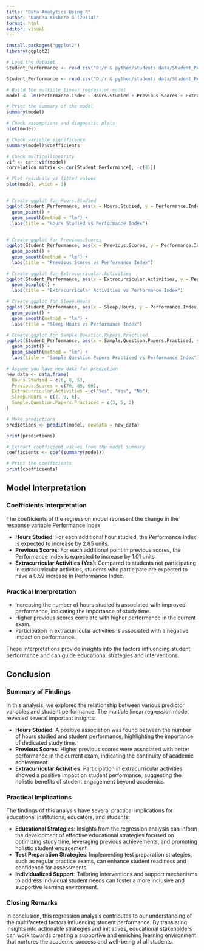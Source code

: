 ---
title: "Data Analytics Using R"
author: "Nandha Kishore G (23114)"
format: html
editor: visual
---

```{r}
install.packages("ggplot2")
library(ggplot2)

```

```{r}
# Load the dataset
Student_Performance <- read.csv("D:/r & python/students data/Student_Performance.csv")
```

```{r}
Student_Performance <- read.csv("D:/r & python/students data/Student_Performance.csv")
```

```{r}
# Build the multiple linear regression model
model <- lm(Performance.Index ~ Hours.Studied + Previous.Scores + Extracurricular.Activities, data = Student_Performance)

# Print the summary of the model
summary(model)
```

```{r}
# Check assumptions and diagnostic plots
plot(model)
```

```{r}
# Check variable significance
summary(model)$coefficients
```

```{r}
# Check multicollinearity
vif <- car::vif(model)
correlation_matrix <- cor(Student_Performance[, -c(3)])
```

```{r}
# Plot residuals vs fitted values
plot(model, which = 1)
```

```{r}

```

```{r}
# Create ggplot for Hours.Studied
ggplot(Student_Performance, aes(x = Hours.Studied, y = Performance.Index)) +
  geom_point() +
  geom_smooth(method = "lm") +
  labs(title = "Hours Studied vs Performance Index")
  
```

```{r}
# Create ggplot for Previous.Scores
ggplot(Student_Performance, aes(x = Previous.Scores, y = Performance.Index)) +
  geom_point() +
  geom_smooth(method = "lm") +
  labs(title = "Previous Scores vs Performance Index")
```

```{r}
# Create ggplot for Extracurricular.Activities
ggplot(Student_Performance, aes(x = Extracurricular.Activities, y = Performance.Index)) +
  geom_boxplot() +
  labs(title = "Extracurricular Activities vs Performance Index")
```

```{r}
# Create ggplot for Sleep.Hours
ggplot(Student_Performance, aes(x = Sleep.Hours, y = Performance.Index)) +
  geom_point() +
  geom_smooth(method = "lm") +
  labs(title = "Sleep Hours vs Performance Index")

```

```{r}
# Create ggplot for Sample.Question.Papers.Practiced
ggplot(Student_Performance, aes(x = Sample.Question.Papers.Practiced, y = Performance.Index)) +
  geom_point() +
  geom_smooth(method = "lm") +
  labs(title = "Sample Question Papers Practiced vs Performance Index")
```

```{r}
# Assume you have new data for prediction
new_data <- data.frame(
  Hours.Studied = c(6, 8, 5),
  Previous.Scores = c(70, 85, 60),
  Extracurricular.Activities = c("Yes", "Yes", "No"),
  Sleep.Hours = c(7, 9, 6),
  Sample.Question.Papers.Practiced = c(3, 5, 2)
)
```

```{r}
# Make predictions
predictions <- predict(model, newdata = new_data)
```

```{r}
print(predictions)
```

```{r}
# Extract coefficient values from the model summary
coefficients <- coef(summary(model))

# Print the coefficients
print(coefficients)
```

## Model Interpretation

### Coefficients Interpretation

The coefficients of the regression model represent the change in the response variable Performance Index

-   **Hours Studied**: For each additional hour studied, the Performance Index is expected to increase by 2.85 units.
-   **Previous Scores**: For each additional point in previous scores, the Performance Index is expected to increase by 1.01 units.
-   **Extracurricular Activities (Yes)**: Compared to students not participating in extracurricular activities, students who participate are expected to have a 0.59 increase in Performance Index.

### Practical Interpretation

-   Increasing the number of hours studied is associated with improved performance, indicating the importance of study time.
-   Higher previous scores correlate with higher performance in the current exam.
-   Participation in extracurricular activities is associated with a negative impact on performance.

These interpretations provide insights into the factors influencing student performance and can guide educational strategies and interventions.

## Conclusion

### Summary of Findings

In this analysis, we explored the relationship between various predictor variables and student performance. The multiple linear regression model revealed several important insights:

-   **Hours Studied**: A positive association was found between the number of hours studied and student performance, highlighting the importance of dedicated study time.
-   **Previous Scores**: Higher previous scores were associated with better performance in the current exam, indicating the continuity of academic achievement.
-   **Extracurricular Activities**: Participation in extracurricular activities showed a positive impact on student performance, suggesting the holistic benefits of student engagement beyond academics.

### Practical Implications

The findings of this analysis have several practical implications for educational institutions, educators, and students:

-   **Educational Strategies**: Insights from the regression analysis can inform the development of effective educational strategies focused on optimizing study time, leveraging previous achievements, and promoting holistic student engagement.
-   **Test Preparation Strategies**: Implementing test preparation strategies, such as regular practice exams, can enhance student readiness and confidence for assessments.
-   **Individualized Support**: Tailoring interventions and support mechanisms to address individual student needs can foster a more inclusive and supportive learning environment.

### Closing Remarks

In conclusion, this regression analysis contributes to our understanding of the multifaceted factors influencing student performance. By translating insights into actionable strategies and initiatives, educational stakeholders can work towards creating a supportive and enriching learning environment that nurtures the academic success and well-being of all students.
